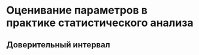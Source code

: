 # Оценивание параметров в практике статистического анализа {#statestim}

## Доверительный интервал {#confinterval}